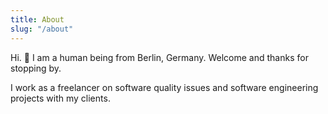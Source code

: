 ```yaml
---
title: About
slug: "/about"
---
```


Hi. 👋
I am a human being from Berlin, Germany. Welcome and thanks for stopping by.

I work as a freelancer on software quality issues and software engineering projects with my clients.
